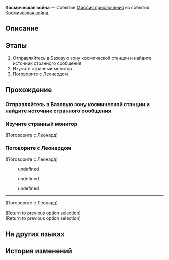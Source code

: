 {{Дополнить|Диалоги.}}
{{Миссия Инфобокс
|id              = 8000102
|Название        = 
|Изображение     = Миссия Освоения Космическая война.png
|Тип             = Миссия приключения
|События         = Космическая война
|Глава           = 
|Условия         = Достигните [[Уровень Освоения|Уровня Освоения]] 22
|Персонажи       = Леонард; Первопроходец
|СтартЛокация    = Базовая зона
|Мир             = Космическая станция «Герта»
|Локации         = Базовая зона
|Предыдущая      = 
|Следующая       = 
|Награды         = 
}}
'''Космическая война''' — Событие [[Миссия приключения]] из события [[Космическая война]].

==Описание==
{{Описание|<!--официальное описание из Перекрёстка судеб-->}}

==Этапы==
# Отправляйтесь в Базовую зону космической станции и найдите источник странного сообщения
# Изучите странный монитор
# Поговорите с Леонардом

==Прохождение==
{{Дополнить}}


===Отправляйтесь в Базовую зону космической станции и найдите источник странного сообщения===
{{Описание миссии|локация=Базовая зона|К вам на почту приходит странное письмо. В нём указано какое-то подозрительное имя. Отправьтесь на космическую станцию и расследуйте это происшествие.}}
{{Диалог Начало}}

{{Диалог Конец}}

===Изучите странный монитор===
{{Описание миссии|локация=Базовая зона|Леонард рассказывает вам предысторию странного сообщения. Когда он начинает объяснять вам, что такое «Космическая война», его взгляд останавливается на компьютере в Комнате наблюдения...}}
{{Диалог Начало}}


;(Поговорите с Леонард)
<!--Unknown TalkSentence: 800090202-->
{{Диалог Конец}}

===Поговорите с Леонардом===
{{Описание миссии|локация=Базовая зона|Похоже, вы оказались втянуты в фантастическую игру. Найдите Леонарда и узнайте, что он может вам рассказать.}}
{{Диалог Начало}}

;(Поговорите с Леонард)
<!--Unknown TalkSentence: 800090402-->
:{{Диалог|Стрелка}} undefined
:{{Диалог|Стрелка}} undefined
:{{Диалог|Стрелка}} undefined
<!--Unknown TalkSentence: 800090404-->
<!--Unknown TalkSentence: 800090409-->
<!--Unknown TalkSentence: 800090410-->
<!--Unknown TalkSentence: 800090411-->
----

;(Поговорите с Леонард)
<!--Unknown TalkSentence: 800090602-->
;(Return to previous option selection)
;(Return to previous option selection)
{{Диалог Конец}}

==На других языках==
{{На других языках
|en   = Cosmic Warfare
|zhs  = 太空大战争
|zht  = 太空大戰爭
|ja   = 宇宙大戦争
|ko   = 우주 대전쟁
|es   = Contienda cósmica
|fr   = Guerre cosmique
|ru   = Космическая война
|th   = สงครามอวกาศ
|vi   = Chiến Tranh Vũ Trụ
|de   = Kosmische Kriegsführung
|id   = Perang Luar Angkasa
|pt   = Guerra Cósmica
}}

==История изменений==
{{История изменений|2.7}}
